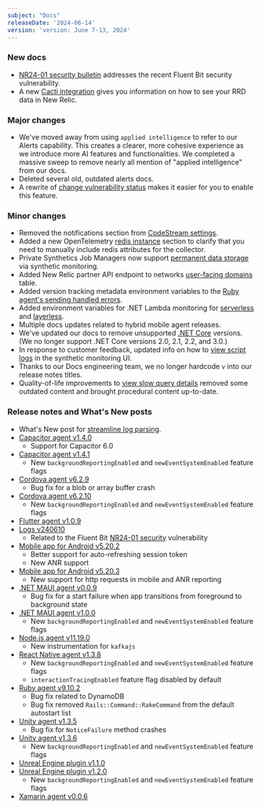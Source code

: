 ```yaml
---
subject: "Docs"
releaseDate: '2024-06-14'
version: 'version: June 7-13, 2024'
---
```


### New docs

* [NR24-01 security bulletin](/docs/security/new-relic-security/security-bulletins/security-bulletin-nr24-01) addresses the recent Fluent Bit security vulnerability.
* A new [Cacti integration](/docs/infrastructure/host-integrations/host-integrations-list/cacti-integration) gives you information on how to see your RRD data in New Relic.

### Major changes

* We've moved away from using `applied intelligence` to refer to our Alerts capability. This creates a clearer, more cohesive experience as we introduce more AI features and functionalities. We completed a massive sweep to remove nearly all mention of "applied intelligence" from our docs.
* Deleted several old, outdated alerts docs.
* A rewrite of [change vulnerability status](/docs/vulnerability-management/change-vulnerability-status) makes it easier for you to enable this feature.

### Minor changes

* Removed the notifications section from [CodeStream settings](/docs/codestream/codestream-settings/account-settings).
* Added a new OpenTelemetry [redis instance](/docs/more-integrations/open-source-telemetry-integrations/opentelemetry/best-practices/opentelemetry-best-practices-resources) section to clarify that you need to manually include redis attributes for the collector.
* Private Synthetics Job Managers now support [permanent data storage](/docs/synthetics/synthetic-monitoring/private-locations/job-manager-configuration/#permanent-data-storage) via synthetic monitoring.
* Added New Relic partner API endpoint to networks [user-facing domains](/docs/new-relic-solutions/get-started/networks/#user-facing-domains) table.
* Added version tracking metadata environment variables to the [Ruby agent's sending handled errors](/docs/apm/agents/ruby-agent/api-guides/sending-handled-errors-new-relic/#version-tracking).
* Added environment variables for .NET Lambda monitoring for [serverless](/docs/serverless-function-monitoring/aws-lambda-monitoring/enable-lambda-monitoring/configure-serverless-monitoring-aws-lambda/#dotnet) and [layerless](/docs/serverless-function-monitoring/aws-lambda-monitoring/enable-lambda-monitoring/enable-serverless-monitoring-aws-lambda-layerless/#dotnet).
* Multiple docs updates related to hybrid mobile agent releases.
* We've updated our docs to remove unsupported [.NET Core](/docs/apm/agents/net-agent/getting-started/net-agent-compatibility-requirements-net-core) versions. (We no longer support .NET Core versions 2.0, 2.1, 2.2, and 3.0.)
* In response to customer feedback, updated info on how to [view script logs](/docs/synthetics/synthetic-monitoring/using-monitors/view-simple-scripted-monitor-results/#viewing-logs) in the synthetic monitoring UI.
* Thanks to our Docs engineering team, we no longer hardcode `v` into our release notes titles.
* Quality-of-life improvements to [view slow query details](/docs/apm/apm-ui-pages/monitoring/view-slow-query-details) removed some outdated content and brought procedural content up-to-date.

### Release notes and What's New posts

* What's New post for [streamline log parsing](/whats-new/2024/06/whats-new-06-11-click-to-parse).
* [Capacitor agent v1.4.0](src/content/docs/release-notes/mobile-release-notes/capacitor-release-notes/capacitor-agent-140)
  * Support for Capacitor 6.0
* [Capacitor agent v1.4.1](/docs/release-notes/mobile-release-notes/capacitor-release-notes/capacitor-agent-141)
  * New `backgroundReportingEnabled` and `newEventSystemEnabled` feature flags
* [Cordova agent v6.2.9](/docs/release-notes/mobile-release-notes/cordova-release-notes/cordova-agent-629)
  * Bug fix for a blob or array buffer crash
* [Cordova agent v6.2.10](/docs/release-notes/mobile-release-notes/cordova-release-notes/cordova-agent-6210)
  * New `backgroundReportingEnabled` and `newEventSystemEnabled` feature flags
* [Flutter agent v1.0.9](/docs/release-notes/mobile-release-notes/flutter-release-notes/flutter-agent-109)
* [Logs v240610](/docs/release-notes/logs-release-notes/logs-24-06-10.mdx)
  * Related to the Fluent Bit [NR24-01 security](/docs/security/new-relic-security/security-bulletins/security-bulletin-nr24-01) vulnerability
* [Mobile app for Android v5.20.2](/docs/release-notes/mobile-apps-release-notes/new-relic-android-release-notes/new-relic-android-5202)
  * Better support for auto-refreshing session token
  * New ANR support
* [Mobile app for Android v5.20.3](/docs/release-notes/mobile-apps-release-notes/new-relic-android-release-notes/new-relic-android-5203)
  * New support for http requests in mobile and ANR reporting
* [.NET MAUI agent v0.0.9](/docs/release-notes/mobile-release-notes/net-maui-release-notes/net-maui-agent-009)
  * Bug fix for a start failure when app transitions from foreground to background state
* [.NET MAUI agent v1.0.0](/docs/release-notes/mobile-release-notes/net-maui-release-notes/net-maui-agent-100)
  * New `backgroundReportingEnabled` and `newEventSystemEnabled` feature flags
* [Node.js agent v11.19.0](/docs/release-notes/agent-release-notes/nodejs-release-notes/node-agent-11-19-0)
  * New instrumentation for `kafkajs`
* [React Native agent v1.3.8](/docs/release-notes/mobile-release-notes/react-native-release-notes/react-native-agent-138)
  * New `backgroundReportingEnabled` and `newEventSystemEnabled` feature flags
  * `interactionTracingEnabled` feature flag disabled by default
* [Ruby agent v9.10.2](/docs/release-notes/agent-release-notes/ruby-release-notes/ruby-agent-9-10-2)
  * Bug fix related to DynamoDB
  * Bug fix removed `Rails::Command::RakeCommand` from the default autostart list
* [Unity agent v1.3.5](/docs/release-notes/mobile-release-notes/unity-release-notes/unity-agent-135)
  * Bug fix for `NoticeFailure` method crashes
* [Unity agent v1.3.6](/docs/release-notes/mobile-release-notes/unity-release-notes/unity-agent-136)
  * New `backgroundReportingEnabled` and `newEventSystemEnabled` feature flags
* [Unreal Engine plugin v1.1.0](/docs/release-notes/mobile-release-notes/unreal-release-notes/unreal-engine-plugin-110)
* [Unreal Engine plugin v1.2.0](/docs/release-notes/mobile-release-notes/unreal-release-notes/unreal-engine-plugin-120)
  * New `backgroundReportingEnabled` and `newEventSystemEnabled` feature flags
* [Xamarin agent v0.0.6](/docs/release-notes/mobile-release-notes/xamarin-release-notes/xamarin-agent-006)

